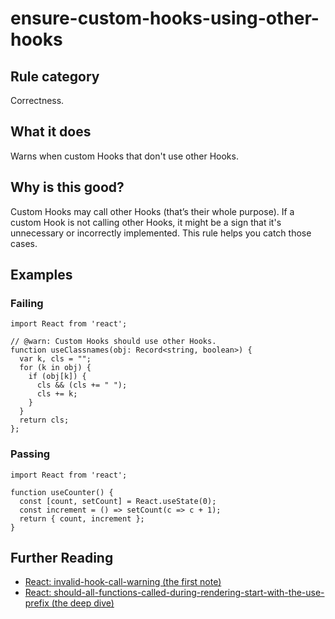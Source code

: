 # ensure-custom-hooks-using-other-hooks

## Rule category

Correctness.

## What it does

Warns when custom Hooks that don't use other Hooks.

## Why is this good?

Custom Hooks may call other Hooks (that’s their whole purpose). If a custom Hook is not calling other Hooks, it might be a sign that it's unnecessary or incorrectly implemented. This rule helps you catch those cases.

## Examples

### Failing

```tsx twoslash
import React from 'react';

// @warn: Custom Hooks should use other Hooks.
function useClassnames(obj: Record<string, boolean>) {
  var k, cls = "";
  for (k in obj) {
    if (obj[k]) {
      cls && (cls += " ");
      cls += k;
    }
  }
  return cls;
};
```

### Passing

```tsx twoslash
import React from 'react';

function useCounter() {
  const [count, setCount] = React.useState(0);
  const increment = () => setCount(c => c + 1);
  return { count, increment };
}
```

## Further Reading

- [React: invalid-hook-call-warning (the first note)](https://react.dev/warnings/invalid-hook-call-warning)
- [React: should-all-functions-called-during-rendering-start-with-the-use-prefix (the deep dive)](https://react.dev/learn/reusing-logic-with-custom-hooks#should-all-functions-called-during-rendering-start-with-the-use-prefix)
